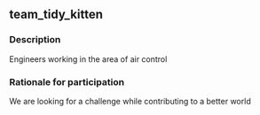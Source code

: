 ## team_tidy_kitten

### Description
Engineers working in the area of air control

### Rationale for participation
We are looking for a challenge while contributing to a better world

